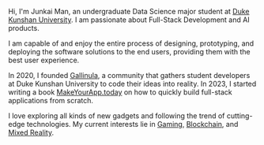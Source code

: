 Hi, I'm Junkai Man,
an undergraduate Data Science major student at [Duke Kunshan
University](https://dukekunshan.edu.cn). I am passionate about Full-Stack Development and AI products.

I am capable of and enjoy the entire process of designing, prototyping, and deploying the software solutions to the end users, providing them with the best user experience.

In 2020, I founded [Gallinula](https://gallinula.com), a community that gathers student developers at Duke Kunshan University to code their ideas into reality. In 2023, I started writing a book [MakeYourApp.today](https://MakeYourApp.today) on how to quickly build full-stack applications from scratch.

I love exploring all kinds of new gadgets and following the trend of cutting-edge technologies.
My current interests lie in [Gaming](/blogs/gaming), [Blockchain](/blogs/blockchain), and [Mixed Reality](/blogs/mixed_reality).
